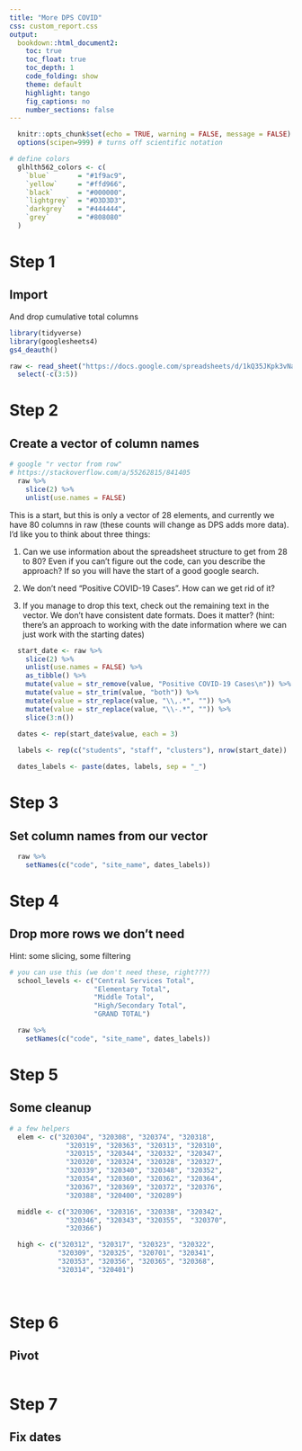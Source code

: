 ```yaml
---
title: "More DPS COVID"
css: custom_report.css
output: 
  bookdown::html_document2:
    toc: true
    toc_float: true
    toc_depth: 1
    code_folding: show
    theme: default
    highlight: tango
    fig_captions: no
    number_sections: false
---
```



```r
  knitr::opts_chunk$set(echo = TRUE, warning = FALSE, message = FALSE)
  options(scipen=999) # turns off scientific notation

# define colors
  glhlth562_colors <- c(
    `blue`       = "#1f9ac9",
    `yellow`     = "#ffd966",
    `black`      = "#000000",
    `lightgrey`  = "#D3D3D3",
    `darkgrey`   = "#444444",
    `grey`       = "#808080"
  )
```

# Step 1

## Import

And drop cumulative total columns

```r
library(tidyverse)
library(googlesheets4)
gs4_deauth()

raw <- read_sheet("https://docs.google.com/spreadsheets/d/1kQ35JKpk3vNaM7ZfFK2DFb1B9kQIQ4IODr7lOM394nQ/edit#gid=769268401") %>%
  select(-c(3:5))
```
# Step 2

## Create a vector of column names

```r
# google "r vector from row"
# https://stackoverflow.com/a/55262815/841405
  raw %>%
    slice(2) %>%
    unlist(use.names = FALSE)
```

This is a start, but this is only a vector of 28 elements, and currently we have 80 columns in raw (these counts will change as DPS adds more data). I'd like you to think about three things:

1. Can we use information about the spreadsheet structure to get from 28 to 80? Even if you can't figure out the code, can you describe the approach? If so you will have the start of a good google search.

2. We don't need "Positive COVID-19 Cases\n". How can we get rid of it?

3. If you manage to drop this text, check out the remaining text in the vector. We don't have consistent date formats. Does it matter? (hint: there's an approach to working with the date information where we can just work with the starting dates)

```r
  start_date <- raw %>%
    slice(2) %>%
    unlist(use.names = FALSE) %>%
    as_tibble() %>% 
    mutate(value = str_remove(value, "Positive COVID-19 Cases\n")) %>%
    mutate(value = str_trim(value, "both")) %>%
    mutate(value = str_replace(value, "\\,.*", "")) %>%
    mutate(value = str_replace(value, "\\-.*", "")) %>%
    slice(3:n())

  dates <- rep(start_date$value, each = 3)  
  
  labels <- rep(c("students", "staff", "clusters"), nrow(start_date))

  dates_labels <- paste(dates, labels, sep = "_")
```


# Step 3

## Set column names from our vector

```r
  raw %>%
    setNames(c("code", "site_name", dates_labels))
```

# Step 4

## Drop more rows we don't need

Hint: some slicing, some filtering

```r
# you can use this (we don't need these, right???)
  school_levels <- c("Central Services Total",
                     "Elementary Total",
                     "Middle Total",
                     "High/Secondary Total",
                     "GRAND TOTAL")

  raw %>%
    setNames(c("code", "site_name", dates_labels))
```


# Step 5

## Some cleanup

```r
# a few helpers
  elem <- c("320304", "320308", "320374", "320318",
              "320319", "320363", "320313", "320310",
              "320315", "320344", "320332", "320347",
              "320320", "320324", "320328", "320327",
              "320339", "320340", "320348", "320352",
              "320354", "320360", "320362", "320364",
              "320367", "320369", "320372", "320376",
              "320388", "320400", "320289")

  middle <- c("320306", "320316", "320338", "320342",
              "320346", "320343", "320355",  "320370",
              "320366")

  high <- c("320312", "320317", "320323", "320322",
            "320309", "320325", "320701", "320341",
            "320353", "320356", "320365", "320368",
            "320314", "320401")
  
  
```


# Step 6

## Pivot

```r

```



# Step 7

## Fix dates

```r

```


